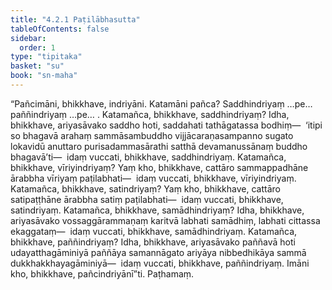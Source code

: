 ```yaml
---
title: "4.2.1 Paṭilābhasutta"
tableOfContents: false
sidebar:
  order: 1
type: "tipitaka"
basket: "su"
book: "sn-maha"
---
```



<DynamicBreadcrumb />

<Division number="481" book="sn-maha">

<Paragraph number="1033" book="sn-maha">
“Pañcimāni, bhikkhave, indriyāni. Katamāni pañca? Saddhindriyaṃ …pe…  paññindriyaṃ …pe… . Katamañca, bhikkhave, saddhindriyaṃ? Idha, bhikkhave, ariyasāvako saddho hoti, saddahati tathāgatassa bodhiṃ—  ‘itipi so bhagavā arahaṃ sammāsambuddho vijjācaraṇasampanno sugato lokavidū anuttaro purisadammasārathi satthā devamanussānaṃ buddho bhagavā’ti—  idaṃ vuccati, bhikkhave, saddhindriyaṃ.
</Paragraph>

<Paragraph number="1034" book="sn-maha">
Katamañca, bhikkhave, vīriyindriyaṃ? Yaṃ kho, bhikkhave, cattāro sammappadhāne ārabbha vīriyaṃ paṭilabhati—  idaṃ vuccati, bhikkhave, vīriyindriyaṃ.
</Paragraph>

<Paragraph number="1035" book="sn-maha">
Katamañca, bhikkhave, satindriyaṃ? Yaṃ kho, bhikkhave, cattāro satipaṭṭhāne ārabbha satiṃ paṭilabhati—  idaṃ vuccati, bhikkhave, satindriyaṃ.
</Paragraph>

<Paragraph number="1036" book="sn-maha">
Katamañca, bhikkhave, samādhindriyaṃ? Idha, bhikkhave, ariyasāvako vossaggārammaṇaṃ karitvā labhati samādhiṃ, labhati cittassa ekaggataṃ—  idaṃ vuccati, bhikkhave, samādhindriyaṃ.
</Paragraph>

<Paragraph number="1037" book="sn-maha">
Katamañca, bhikkhave, paññindriyaṃ? Idha, bhikkhave, ariyasāvako paññavā hoti udayatthagāminiyā paññāya samannāgato ariyāya nibbedhikāya sammā dukkhakkhayagāminiyā—  idaṃ vuccati, bhikkhave, paññindriyaṃ. Imāni kho, bhikkhave, pañcindriyānī”ti.

</Paragraph>
</Division>

<Paragraph number="1038" type="center" book="sn-maha">
Paṭhamaṃ.
</Paragraph>